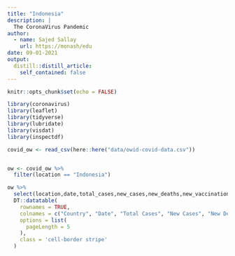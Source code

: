 ```yaml
---
title: "Indonesia"
description: |
  The CoronaVirus Pandemic
author:
  - name: Sajed Sallay
    url: https://monash/edu
date: 09-01-2021
output:
  distill::distill_article:
    self_contained: false
---
```



```r
knitr::opts_chunk$set(echo = FALSE)
```

```r
library(coronavirus)
library(leaflet)
library(tidyverse)
library(lubridate)
library(visdat)
library(inspectdf)
```


```r
covid_ow <- read_csv(here::here("data/owid-covid-data.csv"))


ow <- covid_ow %>%
  filter(location == "Indonesia")
```



```r
ow %>% 
  select(location,date,total_cases,new_cases,new_deaths,new_vaccinations) %>%
  DT::datatable(
    rownames = TRUE,
    colnames = c("Country", "Date", "Total Cases", "New Cases", "New Deaths", "New Vaccinations"),
    options = list(
      pageLength = 5
    ),
    class = 'cell-border stripe'
  )
```

